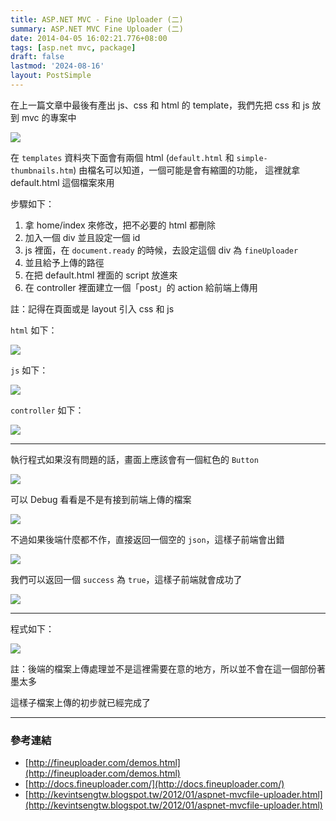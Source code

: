 ```yaml
---
title: ASP.NET MVC - Fine Uploader (二)
summary: ASP.NET MVC Fine Uploader (二)
date: 2014-04-05 16:02:21.776+08:00
tags: [asp.net mvc, package]
draft: false
lastmod: '2024-08-16'
layout: PostSimple
---
```


在上一篇文章中最後有產出 js、css 和 html 的 template，我們先把 css 和 js 放到 mvc 的專案中

![](https://image.cashwu.com/2014/fine-uploader-02/01.webp)

在 `templates` 資料夾下面會有兩個 html (`default.html` 和 `simple-thumbnails.htm`)
由檔名可以知道，一個可能是會有縮圖的功能，
這裡就拿 default.html 這個檔案來用

步驟如下：

1. 拿 home/index 來修改，把不必要的 html 都刪除
2. 加入一個 div 並且設定一個 id
3. js 裡面，在 `document.ready` 的時候，去設定這個 div 為 `fineUploader`
4. 並且給予上傳的路徑
5. 在把 default.html 裡面的 script 放進來
6. 在 controller 裡面建立一個「post」的 action 給前端上傳用

註：記得在頁面或是 layout 引入 css 和 js

`html` 如下：

![](https://image.cashwu.com/2014/fine-uploader-02/02.webp)

`js` 如下：

![](https://image.cashwu.com/2014/fine-uploader-02/03.webp)

`controller` 如下：

![](https://image.cashwu.com/2014/fine-uploader-02/04.webp)

---

執行程式如果沒有問題的話，畫面上應該會有一個紅色的 `Button`

![](https://image.cashwu.com/2014/fine-uploader-02/05.webp)

可以 Debug 看看是不是有接到前端上傳的檔案

![](https://image.cashwu.com/2014/fine-uploader-02/06.webp)

不過如果後端什麼都不作，直接返回一個空的 `json`，這樣子前端會出錯

![](https://image.cashwu.com/2014/fine-uploader-02/07.webp)

我們可以返回一個 `success` 為 `true`，這樣子前端就會成功了

![](https://image.cashwu.com/2014/fine-uploader-02/08.webp)

---

程式如下：

![](https://image.cashwu.com/2014/fine-uploader-02/09.webp)

註：後端的檔案上傳處理並不是這裡需要在意的地方，所以並不會在這一個部份著墨太多

這樣子檔案上傳的初步就已經完成了

---

### 參考連結

- [http://fineuploader.com/demos.html](http://fineuploader.com/demos.html)
- [http://docs.fineuploader.com/](http://docs.fineuploader.com/)
- [http://kevintsengtw.blogspot.tw/2012/01/aspnet-mvcfile-uploader.html](http://kevintsengtw.blogspot.tw/2012/01/aspnet-mvcfile-uploader.html)
